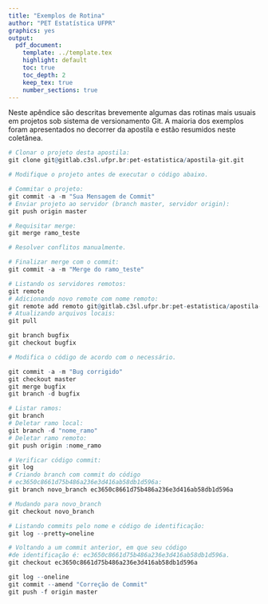 ```yaml
---
title: "Exemplos de Rotina"
author: "PET Estatística UFPR"
graphics: yes
output:
  pdf_document:
    template: ../template.tex
    highlight: default
    toc: true
    toc_depth: 2
    keep_tex: true
    number_sections: true
---
```


\appendix

\chapter{Exemplos de Rotinas Git}

Neste apêndice são descritas brevemente algumas das rotinas mais usuais
em projetos sob sistema de versionamento Git. A maioria dos exemplos
foram apresentados no decorrer da apostila e estão resumidos neste
coletânea.

\pagebreak

\routine{Clonar, Modificar e Subir}

```r
# Clonar o projeto desta apostila:
git clone git@gitlab.c3sl.ufpr.br:pet-estatistica/apostila-git.git

# Modifique o projeto antes de executar o código abaixo.

# Commitar o projeto:
git commit -a -m "Sua Mensagem de Commit"
# Enviar projeto ao servidor (branch master, servidor origin):
git push origin master

```

\routine{Resolver conflito de merge}

```r
# Requisitar merge:
git merge ramo_teste

# Resolver conflitos manualmente.

# Finalizar merge com o commit:
git commit -a -m "Merge do ramo_teste"

```

\routine{Incorporar o remoto ao local}

```r
# Listando os servidores remotos:
git remote
# Adicionando novo remote com nome remoto:
git remote add remoto git@gitlab.c3sl.ufpr.br:pet-estatistica/apostila-git.git
# Atualizando arquivos locais:
git pull
```

\routine{Resolver um bug}

```r

git branch bugfix
git checkout bugfix

# Modifica o código de acordo com o necessário.

git commit -a -m "Bug corrigido"
git checkout master
git merge bugfix
git branch -d bugfix

```

\routine{Deletar ramos}

```r
# Listar ramos:
git branch
# Deletar ramo local:
git branch -d "nome_ramo"
# Deletar ramo remoto:
git push origin :nome_ramo
```

\routine{Criar ramo de um commit passado}

```r
# Verificar código commit:
git log
# Criando branch com commit do código
# ec3650c8661d75b486a236e3d416ab58db1d596a:
git branch novo_branch ec3650c8661d75b486a236e3d416ab58db1d596a

# Mudando para novo_branch
git checkout novo_branch

```

\routine{Voltar o projeto para um commit}

```r
# Listando commits pelo nome e código de identificação:
git log --pretty=oneline

# Voltando a um commit anterior, em que seu código 
#de identificação é: ec3650c8661d75b486a236e3d416ab58db1d596a.
git checkout ec3650c8661d75b486a236e3d416ab58db1d596a

```

\routine{Reescrever mensagem de commit}

```r
git log --oneline
git commit --amend "Correção de Commit"
git push -f origin master
```
